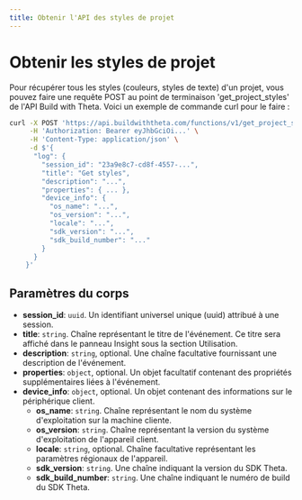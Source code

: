 ```yaml
---
title: Obtenir l'API des styles de projet
---
```


# Obtenir les styles de projet

Pour récupérer tous les styles (couleurs, styles de texte) d'un projet, vous pouvez faire une requête POST au point de terminaison 'get_project_styles' de l'API Build with Theta. Voici un exemple de commande curl pour le faire :

```bash
curl -X POST 'https://api.buildwiththeta.com/functions/v1/get_project_styles' \
     -H 'Authorization: Bearer eyJhbGciOi...' \
     -H 'Content-Type: application/json' \
     -d $'{
      "log": {
        "session_id": "23a9e8c7-cd8f-4557-...",
        "title": "Get styles",
        "description": "...",
        "properties": { ... },
        "device_info": {
          "os_name": "...",
          "os_version": "...",
          "locale": "...",
          "sdk_version": "...",
          "sdk_build_number": "..."
        }
      }
    }'
```

## Paramètres du corps

- **session_id**: `uuid`. Un identifiant universel unique (uuid) attribué à une session.
- **title**: `string`. Chaîne représentant le titre de l'événement. Ce titre sera affiché dans le panneau Insight sous la section Utilisation.
- **description**: `string`, optional. Une chaîne facultative fournissant une description de l'événement.
- **properties**: `object`, optional. Un objet facultatif contenant des propriétés supplémentaires liées à l'événement.
- **device_info**: `object`, optional. Un objet contenant des informations sur le périphérique client.
  - **os_name**: `string`. Chaîne représentant le nom du système d'exploitation sur la machine cliente.
  - **os_version**: `string`. Chaîne représentant la version du système d'exploitation de l'appareil client.
  - **locale**: `string`, optional. Chaîne facultative représentant les paramètres régionaux de l'appareil.
  - **sdk_version**: `string`. Une chaîne indiquant la version du SDK Theta.
  - **sdk_build_number**: `string`. Une chaîne indiquant le numéro de build du SDK Theta.
